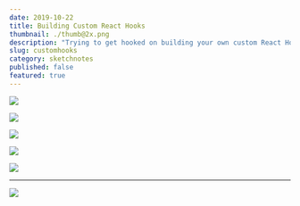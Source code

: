 ```yaml
---
date: 2019-10-22
title: Building Custom React Hooks
thumbnail: ./thumb@2x.png
description: "Trying to get hooked on building your own custom React Hooks?"
slug: customhooks
category: sketchnotes
published: false
featured: true
---
```



<SketchesContainer>

![](./customhooks-1.png)

![](./customhooks-2.png)

![](./customhooks-3.png)

![](./customhooks-4.png)

![](./customhooks-5.png)

---

<FullSketchnote coursename="Shareable Custom Hooks in React" courselink="#">

![](./customhooks-mini.png)

</FullSketchnote>

</SketchesContainer>